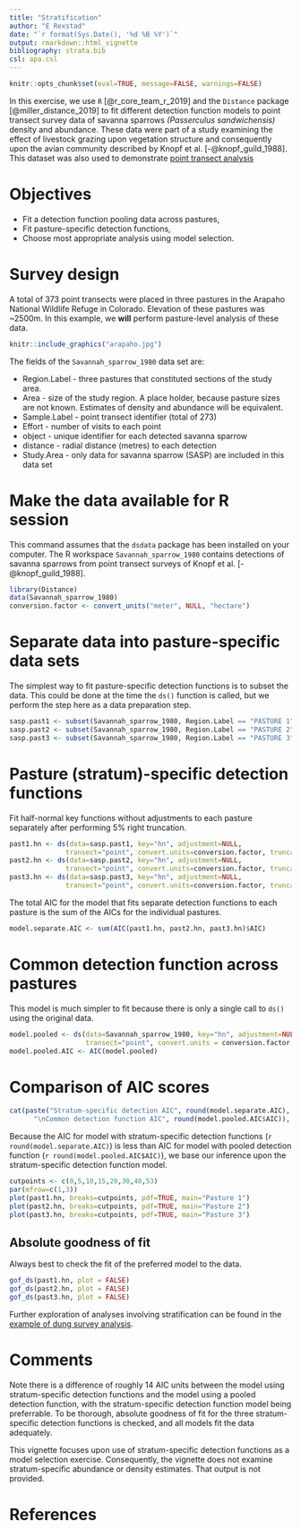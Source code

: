 ---
title: "Stratification"
author: "E Rexstad"
date: "`r format(Sys.Date(), '%d %B %Y')`"
output: rmarkdown::html_vignette
bibliography: strata.bib
csl: apa.csl
---

```{r include=FALSE}
knitr::opts_chunk$set(eval=TRUE, message=FALSE, warnings=FALSE)
```

In this exercise, we use `R` [@r_core_team_r_2019] and the `Distance` package [@miller_distance_2019] to fit different detection function models to point transect survey data of savanna sparrows *(Passerculus sandwichensis)* density and abundance.  These data were part of a study examining the effect of livestock grazing upon vegetation structure and consequently upon the avian community described by Knopf et al. [-@knopf_guild_1988].  This dataset was also used to demonstrate [point transect analysis](https://examples.distancesampling.org/Distance-points/pointtransects.html)

# Objectives

- Fit a detection function pooling data across pastures,
- Fit pasture-specific detection functions,
- Choose most appropriate analysis using model selection.

# Survey design

A total of 373 point transects were placed in three pastures in the Arapaho National Wildlife Refuge in Colorado.  Elevation of these pastures was ~2500m.  In this example, we **will** perform pasture-level analysis of these data.

```{r fig, echo=FALSE, fig.cap="Summer grazed pastures along Illinois River Arapaho National Wildlife Refuge, Colorado.\nFigure from [@knopf_guild_1988].", outwidth='70%', eval=TRUE}
knitr::include_graphics("arapaho.jpg")
```


The fields of the `Savannah_sparrow_1980` data set are:

+ Region.Label - three pastures that constituted sections of the study area.  
+ Area - size of the study region. A place holder, because pasture sizes are not known.  Estimates of density and abundance will be equivalent. 
+ Sample.Label - point transect identifier (total of 273)
+ Effort - number of visits to each point
+ object - unique identifier for each detected savanna sparrow
+ distance - radial distance (metres) to each detection
+ Study.Area - only data for savanna sparrow (SASP) are included in this data set

# Make the data available for R session

This command assumes that the `dsdata` package has been installed on your computer. The R workspace `Savannah_sparrow_1980` contains detections of savanna sparrows from point transect surveys of Knopf et al. [-@knopf_guild_1988].

```{r}
library(Distance)
data(Savannah_sparrow_1980)
conversion.factor <- convert_units("meter", NULL, "hectare")
```


# Separate data into pasture-specific data sets

The simplest way to fit pasture-specific detection functions is to subset the data.  This could be done at the time the `ds()` function is called, but we perform the step here as a data preparation step.

```{r}
sasp.past1 <- subset(Savannah_sparrow_1980, Region.Label == "PASTURE 1")
sasp.past2 <- subset(Savannah_sparrow_1980, Region.Label == "PASTURE 2")
sasp.past3 <- subset(Savannah_sparrow_1980, Region.Label == "PASTURE 3")
```

# Pasture (stratum)-specific detection functions

Fit half-normal  key functions without adjustments to each pasture separately after performing 5\% right truncation.

```{r}
past1.hn <- ds(data=sasp.past1, key="hn", adjustment=NULL,
              transect="point", convert.units=conversion.factor, truncation="5%")
past2.hn <- ds(data=sasp.past2, key="hn", adjustment=NULL,
              transect="point", convert.units=conversion.factor, truncation="5%")
past3.hn <- ds(data=sasp.past3, key="hn", adjustment=NULL,
              transect="point", convert.units=conversion.factor, truncation="5%")
```

The total AIC for the model that fits separate detection functions to each pasture is the sum of the AICs for the individual pastures.

```{r}
model.separate.AIC <- sum(AIC(past1.hn, past2.hn, past3.hn)$AIC) 
```

#  Common detection function across pastures

This model is much simpler to fit because there is only a single call to `ds()` using the original data.

```{r}
model.pooled <- ds(data=Savannah_sparrow_1980, key="hn", adjustment=NULL,
                   transect="point", convert.units = conversion.factor, truncation = "5%")
model.pooled.AIC <- AIC(model.pooled)
```

# Comparison of AIC scores

```{r}
cat(paste("Stratum-specific detection AIC", round(model.separate.AIC),
      "\nCommon detection function AIC", round(model.pooled.AIC$AIC)), sep=" ")
```

Because the AIC for model with stratum-specific detection functions (`r round(model.separate.AIC)`) is less than AIC for model with pooled detection function (`r round(model.pooled.AIC$AIC)`), we base our inference upon the stratum-specific detection function model.

```{r, fig.width=6}
cutpoints <- c(0,5,10,15,20,30,40,53)
par(mfrow=c(1,3))
plot(past1.hn, breaks=cutpoints, pdf=TRUE, main="Pasture 1")
plot(past2.hn, breaks=cutpoints, pdf=TRUE, main="Pasture 2")
plot(past3.hn, breaks=cutpoints, pdf=TRUE, main="Pasture 3")
```


## Absolute goodness of fit

Always best to check the fit of the preferred model to the data.

```{r}
gof_ds(past1.hn, plot = FALSE)
gof_ds(past2.hn, plot = FALSE)
gof_ds(past3.hn, plot = FALSE)
```

Further exploration of analyses involving stratification can be found in the [example of dung survey analysis](https://examples.distancesampling.org/Distance-dung/dung.html).

# Comments

Note there is a difference of roughly 14 AIC units between the model using stratum-specific detection functions and the model using a pooled detection function, with the stratum-specific detection function model being preferrable.  To be thorough, absolute goodness of fit for the three stratum-specific detection functions is checked, and all models fit the data adequately.

This vignette focuses upon use of stratum-specific detection functions as a model selection exercise.  Consequently, the vignette does not examine stratum-specific abundance or density estimates.  That output is not provided. 

# References
